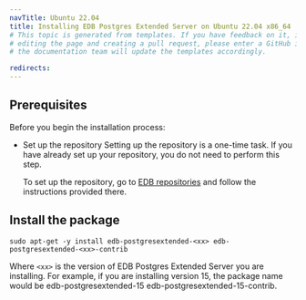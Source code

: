 ```yaml
---
navTitle: Ubuntu 22.04
title: Installing EDB Postgres Extended Server on Ubuntu 22.04 x86_64
# This topic is generated from templates. If you have feedback on it, instead of
# editing the page and creating a pull request, please enter a GitHub issue and
# the documentation team will update the templates accordingly.

redirects:
---
```


## Prerequisites

Before you begin the installation process:

- Set up the repository
  Setting up the repository is a one-time task. If you have already set up your repository, you do not need to perform this step.

  To set up the repository, go to [EDB repositories](https://www.enterprisedb.com/repos-downloads) and follow the instructions provided there.

## Install the package

```shell
sudo apt-get -y install edb-postgresextended-<xx> edb-postgresextended-<xx>-contrib
```

Where `<xx>` is the version of EDB Postgres Extended Server you are installing. For example, if you are installing version 15, the package name would be edb-postgresextended-15 edb-postgresextended-15-contrib.
